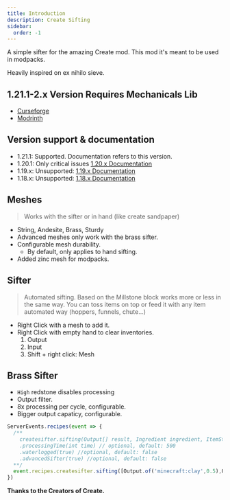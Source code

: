 ```yaml
---
title: Introduction
description: Create Sifting
sidebar:
  order: -1
---
```

A simple sifter for the amazing Create mod.
This mod it's meant to be used in modpacks.

Heavily inspired on ex nihilo sieve.

## 1.21.1-2.x Version Requires Mechanicals Lib 
- [Curseforge](https://www.curseforge.com/minecraft/mc-mods/mechanicals-lib)
- [Modrinth](https://modrinth.com/mod/mechanicals-lib")

## Version support & documentation
- 1.21.1: Supported. Documentation refers to this version.
- 1.20.1: Only critical issues [1.20.x Documentation](https://github.com/oierbravo/createsifter/tree/mc1.20.1/dev)
- 1.19.x: Unsupported: [1.19.x Documentation](https://github.com/oierbravo/createsifter/tree/mc1.19/dev) 
- 1.18.x: Unsupported: [1.18.x Documentation](https://github.com/oierbravo/createsifter/tree/mc1.18/dev)

## Meshes
> Works with the sifter or in hand (like create sandpaper)
- String, Andesite, Brass, Sturdy
- Advanced meshes only work with the brass sifter.
- Configurable mesh durability.
  - By default, only applies to hand sifting.
- Added zinc mesh for modpacks.

## Sifter
> Automated sifting. Based on the Millstone block works more or less in the same way. You can toss items on top or feed it with any item automated way (hoppers, funnels, chute...)
- Right Click with a mesh to add it.
- Right Click with empty hand to clear inventories.
  1. Output
  2. Input
  3. Shift + right click: Mesh

## Brass Sifter
- `High` redstone disables processing
- Output filter.
- 8x processing per cycle, configurable.
- Bigger output capaticy, configurable.


```js
ServerEvents.recipes(event => {
  /** 
    createsifter.sifting(Output[] result, Ingredient ingredient, ItemStack mesh)
    .processingTime(int time) // optional, default: 500
    .waterlogged(true) //optional, default: false
    .advancedSifter(true) //optional, default: false
  **/
  event.recipes.createsifter.sifting([Output.of('minecraft:clay',0.5),Output.of('minecraft:redstone')],'minecraft:sand',"createsifter:andesite_mesh")
})
```


**Thanks to the Creators of Create.**